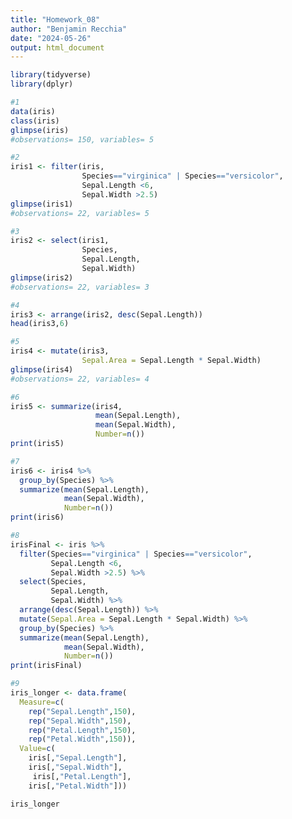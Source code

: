 ```yaml
---
title: "Homework_08"
author: "Benjamin Recchia"
date: "2024-05-26"
output: html_document
---
```


```r
library(tidyverse)
library(dplyr)

#1
data(iris)
class(iris)
glimpse(iris)
#observations= 150, variables= 5

#2
iris1 <- filter(iris,
                Species=="virginica" | Species=="versicolor",
                Sepal.Length <6,
                Sepal.Width >2.5)
glimpse(iris1)
#observations= 22, variables= 5

#3
iris2 <- select(iris1, 
                Species, 
                Sepal.Length, 
                Sepal.Width)
glimpse(iris2)
#observations= 22, variables= 3

#4
iris3 <- arrange(iris2, desc(Sepal.Length))
head(iris3,6)

#5
iris4 <- mutate(iris3,
                Sepal.Area = Sepal.Length * Sepal.Width)
glimpse(iris4)
#observations= 22, variables= 4

#6
iris5 <- summarize(iris4,
                   mean(Sepal.Length),
                   mean(Sepal.Width),
                   Number=n())
print(iris5)

#7
iris6 <- iris4 %>%
  group_by(Species) %>%
  summarize(mean(Sepal.Length),
            mean(Sepal.Width),
            Number=n())
print(iris6)

#8
irisFinal <- iris %>%
  filter(Species=="virginica" | Species=="versicolor",
         Sepal.Length <6,
         Sepal.Width >2.5) %>%
  select(Species,
         Sepal.Length,
         Sepal.Width) %>%
  arrange(desc(Sepal.Length)) %>%
  mutate(Sepal.Area = Sepal.Length * Sepal.Width) %>%
  group_by(Species) %>%
  summarize(mean(Sepal.Length),
            mean(Sepal.Width),
            Number=n())
print(irisFinal)

#9
iris_longer <- data.frame(
  Measure=c(
    rep("Sepal.Length",150),
    rep("Sepal.Width",150),
    rep("Petal.Length",150),
    rep("Petal.Width",150)),
  Value=c(
    iris[,"Sepal.Length"],
    iris[,"Sepal.Width"],
     iris[,"Petal.Length"],
    iris[,"Petal.Width"]))

iris_longer

```
